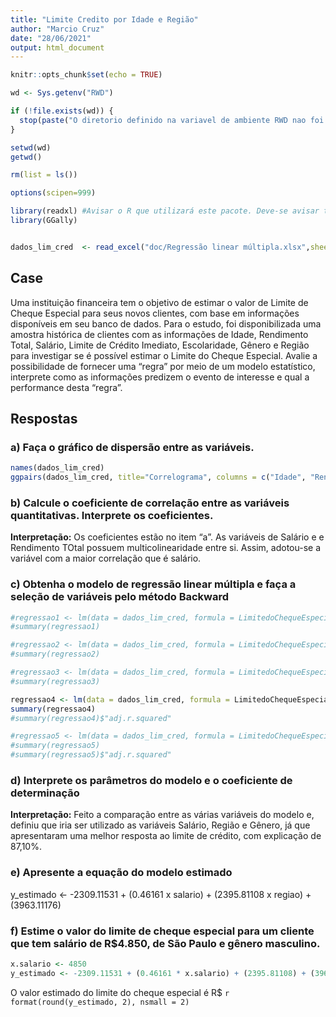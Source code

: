 ```yaml
---
title: "Limite Credito por Idade e Região"
author: "Marcio Cruz"
date: "28/06/2021"
output: html_document
---
```


```r
knitr::opts_chunk$set(echo = TRUE)

wd <- Sys.getenv("RWD")

if (!file.exists(wd)) {
  stop(paste("O diretorio definido na variavel de ambiente RWD nao foi encontrado",wd, sep="="))
} 

setwd(wd)
getwd()

rm(list = ls())

options(scipen=999)

library(readxl) #Avisar o R que utilizará este pacote. Deve-se avisar toda vez que abrir o R
library(GGally)


dados_lim_cred  <- read_excel("doc/Regressão linear múltipla.xlsx",sheet="Limite_Credito (3)" ) 
```

## Case 
Uma instituição financeira tem o objetivo de estimar o valor de Limite de Cheque Especial para seus novos clientes, com base em informações disponíveis em seu banco de dados. Para o estudo, foi disponibilizada uma amostra histórica de clientes com as informações de Idade, Rendimento Total, Salário, Limite de Crédito Imediato, Escolaridade, Gênero e Região para investigar se é possível estimar o Limite do Cheque Especial. Avalie a possibilidade de fornecer uma “regra” por meio de um modelo estatístico, interprete como as informações predizem o evento de interesse e qual a performance desta “regra”.

## Respostas
### a) Faça o gráfico de dispersão entre as variáveis.
```r
names(dados_lim_cred)
ggpairs(dados_lim_cred, title="Correlograma", columns = c("Idade", "RendimentoTotal", "Salario", "LimitedeCreditoImediato", "LimitedoChequeEspecial" )) 


```

### b) Calcule o coeficiente de correlação entre as variáveis quantitativas. Interprete os coeficientes.
**Interpretação:**  Os coeficientes estão no item "a". As variáveis de Salário e e Rendimento TOtal possuem multicolinearidade entre si. Assim, adotou-se a variável com a maior correlação que é salário.

### c) Obtenha o modelo de regressão linear múltipla e faça a seleção de variáveis pelo método Backward
```r
#regressao1 <- lm(data = dados_lim_cred, formula = LimitedoChequeEspecial ~ Idade + Salario + LimitedeCreditoImediato + Escolaridade + Região + Gênero)
#summary(regressao1)

#regressao2 <- lm(data = dados_lim_cred, formula = LimitedoChequeEspecial ~ Salario + LimitedeCreditoImediato + Escolaridade + Região + Gênero)
#summary(regressao2)

#regressao3 <- lm(data = dados_lim_cred, formula = LimitedoChequeEspecial ~ Salario + Escolaridade + Região + Gênero)
#summary(regressao3)

regressao4 <- lm(data = dados_lim_cred, formula = LimitedoChequeEspecial ~ Salario + Região + Gênero)
summary(regressao4)
#summary(regressao4)$"adj.r.squared"

#regressao5 <- lm(data = dados_lim_cred, formula = LimitedoChequeEspecial ~  Salario + LimitedeCreditoImediato + Escolaridade )
#summary(regressao5)
#summary(regressao5)$"adj.r.squared"
```

### d) Interprete os parâmetros do modelo e o coeficiente de determinação
**Interpretação:**  Feito a comparação entre as várias variáveis do modelo e, definiu que iria ser utilizado as variáveis
Salário, Região e Gênero, já que apresentaram uma melhor resposta ao limite de crédito, com explicação de 87,10%.

### e) Apresente a equação do modelo estimado
y_estimado <- -2309.11531 + (0.46161 x salario) + (2395.81108 x regiao) + (3963.11176)

### f) Estime o valor do limite de cheque especial para um cliente que tem salário de R$4.850, de São Paulo e gênero masculino.
```r
x.salario <- 4850
y_estimado <- -2309.11531 + (0.46161 * x.salario) + (2395.81108) + (3963.11176)

```
O valor estimado do limite do cheque especial é R$ `r format(round(y_estimado, 2), nsmall = 2)`
